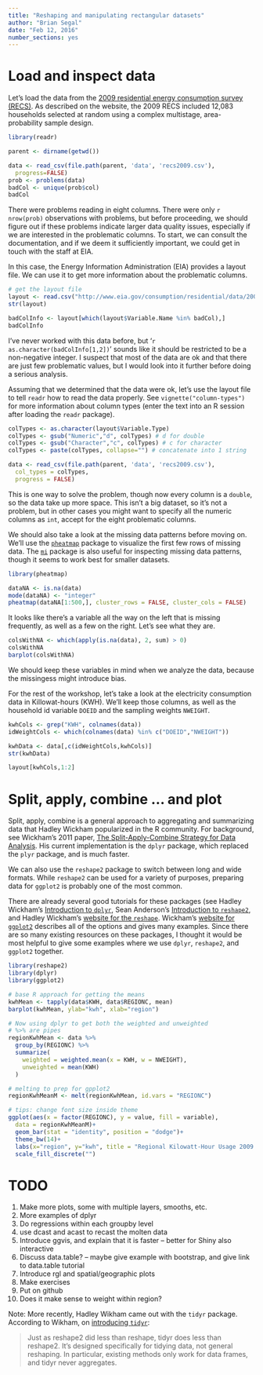```yaml
---
title: "Reshaping and manipulating rectangular datasets"
author: "Brian Segal"
date: "Feb 12, 2016"
number_sections: yes
---
```


# Load and inspect data

Let's load the data from the [2009 residential energy consumption survey (RECS)](http://www.eia.gov/consumption/residential/data/2009/index.cfm?view=microdata). As described on the website, the 2009 RECS included 12,083 households selected at random using a complex multistage, area-probability sample design.

```r
library(readr)

parent <- dirname(getwd())

data <- read_csv(file.path(parent, 'data', 'recs2009.csv'),
  progress=FALSE)
prob <- problems(data)
badCol <- unique(prob$col)
badCol
```

There were problems reading in eight columns. There were only `r nrow(prob)` observations with problems, but before proceeding, we should figure out if these problems indicate larger data quality issues, especially if we are interested in the problematic columns. To start, we can consult the documentation, and if we deem it sufficiently important, we could get in touch with the staff at EIA.

In this case, the Energy Information Administration (EIA) provides a layout file. We can use it to get more information about the problematic columns.

```r
# get the layout file
layout <- read.csv("http://www.eia.gov/consumption/residential/data/2009/csv/public_layout.csv")
str(layout)

badColInfo <- layout[which(layout$Variable.Name %in% badCol),]
badColInfo
```

I've never worked with this data before, but '`r as.character(badColInfo[1,2])`' sounds like it should be restricted to be a non-negative integer. I suspect that most of the data are ok and that there are just few problematic values, but I would look into it further before doing a serious analysis.

Assuming that we determined that the data were ok, let's use the layout file to tell `readr` how to read the data properly. See `vignette("column-types")` for more information about column types (enter the text into an R session after loading the `readr` package).

```r
colTypes <- as.character(layout$Variable.Type)
colTypes <- gsub("Numeric","d", colTypes) # d for double
colTypes <- gsub("Character","c", colTypes) # c for character
colTypes <- paste(colTypes, collapse="") # concatenate into 1 string

data <- read_csv(file.path(parent, 'data', 'recs2009.csv'),
  col_types = colTypes,
  progress = FALSE)
```

This is one way to solve the problem, though now every column is a `double`, so the data take up more space. This isn't a big dataset, so it's not a problem, but in other cases you might want to specify all the numeric columns as `int`, accept for the eight problematic columns.

We should also take a look at the missing data patterns before moving on. We'll use the [`pheatmap`](https://cran.r-project.org/web/packages/pheatmap/index.html) package to visualize the first few rows of missing data. The [`mi`](https://cran.r-project.org/web/packages/mi/index.html) package is also useful for inspecting missing data patterns, though it seems to work best for smaller datasets.

```r
library(pheatmap)

dataNA <- is.na(data)
mode(dataNA) <- "integer"
pheatmap(dataNA[1:500,], cluster_rows = FALSE, cluster_cols = FALSE)
```

It looks like there's a variable all the way on the left that is missing frequently, as well as a few on the right. Let's see what they are.

```r
colsWithNA <- which(apply(is.na(data), 2, sum) > 0)
colsWithNA
barplot(colsWithNA)
```

We should keep these variables in mind when we analyze the data, because the missingess might introduce bias.

For the rest of the workshop, let's take a look at the electricity consumption data in Killowat-hours (KWH). We'll keep those columns, as well as the household id variable `DOEID` and the sampling weights `NWEIGHT`.

```r
kwhCols <- grep("KWH", colnames(data))
idWeightCols <- which(colnames(data) %in% c("DOEID","NWEIGHT"))

kwhData <- data[,c(idWeightCols,kwhCols)]
str(kwhData)

layout[kwhCols,1:2]
```

# Split, apply, combine ... and plot

Split, apply, combine is a general approach to aggregating and summarizing data that Hadley Wickham popularized in the R community. For background, see Wickham's 2011 paper, [The Split-Apply-Combine Strategy for Data
Analysis](http://www.jstatsoft.org/article/view/v040i01). His current implementation is the `dplyr` package, which replaced the `plyr` package, and is much faster.

We can also use the `reshape2` package to switch between long and wide formats. While `reshape2` can be used for a variety of purposes, preparing data for `ggplot2` is probably one of the most common.

There are already several good tutorials for these packages (see Hadley Wickham's [Introduction to `dplyr`](https://cran.rstudio.com/web/packages/dplyr/vignettes/introduction.html), Sean Anderson's [Introduction to `reshape2`](http://seananderson.ca/2013/10/19/reshape.html), and Hadley Wickham's [website for the `reshape`](http://had.co.nz/reshape/). Wickham's [website for `ggplot2`](http://docs.ggplot2.org/current/) describes all of the options and gives many examples. Since there are so many existing resources on these packages, I thought it would be most helpful to give some examples where we use `dplyr`, `reshape2`, and `ggplot2` together.

```r
library(reshape2)
library(dplyr)
library(ggplot2)

# base R approach for getting the means
kwhMean <- tapply(data$KWH, data$REGIONC, mean)
barplot(kwhMean, ylab="kwh", xlab="region")

# Now using dplyr to get both the weighted and unweighted
# %>% are pipes
regionKwhMean <- data %>%
  group_by(REGIONC) %>%
  summarize(
    weighted = weighted.mean(x = KWH, w = NWEIGHT),
    unweighted = mean(KWH)
  )

# melting to prep for gpplot2
regionKwhMeanM <- melt(regionKwhMean, id.vars = "REGIONC")

# tips: change font size inside theme
ggplot(aes(x = factor(REGIONC), y = value, fill = variable),
  data = regionKwhMeanM)+
  geom_bar(stat = "identity", position = "dodge")+
  theme_bw(14)+
  labs(x="region", y="kwh", title = "Regional Kilowatt-Hour Usage 2009 \n Weighted vs Unweighted Mean")+
  scale_fill_discrete("")

```

# TODO
  1. Make more plots, some with multiple layers, smooths, etc.
  2. More examples of dplyr
  3. Do regressions within each groupby level
  4. use dcast and acast to recast the molten data
  5. Introduce ggvis, and explain that it is faster -- better for Shiny
      also interactive
  6. Discuss data.table? -- maybe give example with bootstrap, and
     give link to data.table tutorial
  7. Introduce rgl and spatial/geographic plots
  8. Make exercises
  9. Put on github
  10. Does it make sense to weight within region?

Note: More recently, Hadley Wikham came out with the `tidyr` package. According to Wikham, on [introducing `tidyr`](http://blog.rstudio.org/2014/07/22/introducing-tidyr):

>Just as reshape2 did less than reshape, tidyr does less than reshape2. It's designed specifically for tidying data, not general reshaping. In particular, existing methods only work for data frames, and tidyr never aggregates.

